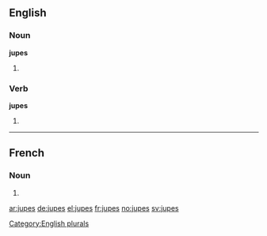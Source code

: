 ==English==

===Noun===
'''jupes'''

# {{plural of |[[jupe]]}}

===Verb===
'''jupes'''

# {{third-person singular of|jupe}}

[[Category:English plurals]]

----

==French==

===Noun===
{{head|fr|plural}} {{f|p}}

# {{plural of|jupe|lang=fr}}

[[ar:jupes]]
[[de:jupes]]
[[el:jupes]]
[[fr:jupes]]
[[no:jupes]]
[[sv:jupes]]